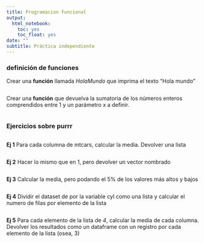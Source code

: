 ```yaml
---
title: Programacion Funcional
output:
  html_notebook:
    toc: yes
    toc_float: yes
date: ""
subtitle: Práctica independiente
---
```


### definición de funciones

Crear una **función** llamada _HolaMundo_ que imprima el texto "Hola mundo"

```r


```

Crear una **función** que devuelva la sumatoria de los números enteros comprendidos entre 1 y un parámetro _x_ a definir.
```r



```


### Ejercicios sobre purrr

```r
```

__Ej 1__ Para cada columna de mtcars, calcular la media. Devolver una lista

```r

```

__Ej 2__ Hacer lo mismo que en 1, pero devolver un vector nombrado

```r

```

__Ej 3__ Calcular la media, pero podando el 5% de los valores más altos y bajos

```r

```

__Ej 4__ Dividir el dataset de por la variable cyl como una lista y calcular el numero de filas por elemento de la lista

```r

```

__Ej 5__ Para cada elemento de la lista de _4_, calcular la media de cada columna. Devolver los resultados como un dataframe con un registro por cada elemento de la lista (osea, 3)

```r

```


